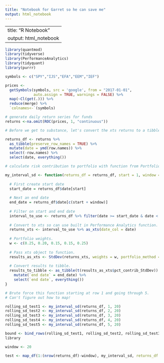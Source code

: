 ```yaml
---
title: "Notebook for Garret so he can save me"
output: html_notebook
---
```


---
title: "R Notebook"
output: html_notebook
---

```r
library(quantmod)
library(tidyverse)
library(PerformanceAnalytics)
library(tidyquant)
library(purrr)
```


```r

symbols <- c("SPY","IJS","EFA","EEM","IEF")

prices <- 
  getSymbols(symbols, src = 'google', from = "2017-01-01", 
             auto.assign = TRUE, warnings = FALSE) %>% 
  map(~Cl(get(.))) %>% 
  reduce(merge) %>%
  `colnames<-`(symbols)

# generate daily return series for funds
returns <-na.omit(ROC(prices, 1, "continuous"))
```


```r
# Before we get to substance, let's convert the xts returns to a tibble. 

returns_df <- returns %>% 
  as_tibble(preserve_row_names = TRUE) %>% 
  mutate(date = ymd(row.names)) %>% 
  select(-row.names) %>% 
  select(date, everything())
```

```r

# calculate risk contribution to portfolio with function from PortfolioAnalytics package

my_interval_sd <- function(returns_df = returns_df, start = 1, window = 20){
  
  # First create start date
  start_date = returns_df$date[start]
  
  # Next an end date
  end_date = returns_df$date[c(start + window)]
  
  # Filter on start and end date
  interval_to_use <- returns_df %>% filter(date >= start_date & date < end_date)
  
  # Convert to xts so can use built in Performance Analytics function.
  returns_xts <- interval_to_use %>% as_xts(date_col = date) 
  
  # Portfolio weights.
  w <- c(0.25, 0.20, 0.15, 0.15, 0.25)
  
  # Pass xts object to function.
  results_as_xts <- StdDev(returns_xts, weights = w, portfolio_method = "component")
  
  # Convert results to tibble.
  results_to_tibble <- as_tibble(t(results_as_xts$pct_contrib_StdDev)) %>% 
    mutate(`end date` = end_date) %>% 
    select(`end date`, everything()) 
}
```


```r
# Brute force this function starting at row 1 and going through 5. 
# Can't figure out how to map! 

rolling_sd_test1 <- my_interval_sd(returns_df, 1, 20)
rolling_sd_test2 <- my_interval_sd(returns_df, 2, 20)
rolling_sd_test3 <- my_interval_sd(returns_df, 3, 20)
rolling_sd_test4 <- my_interval_sd(returns_df, 4, 20)
rolling_sd_test5 <- my_interval_sd(returns_df, 5, 20)

bound <- bind_rows(rolling_sd_test1, rolling_sd_test2, rolling_sd_test3, rolling_sd_test4, rolling_sd_test5)
library

window <- 20

test <- map_df(1:(nrow(returns_df)-window), my_interval_sd, returns_df = returns_df, window = window)


```














